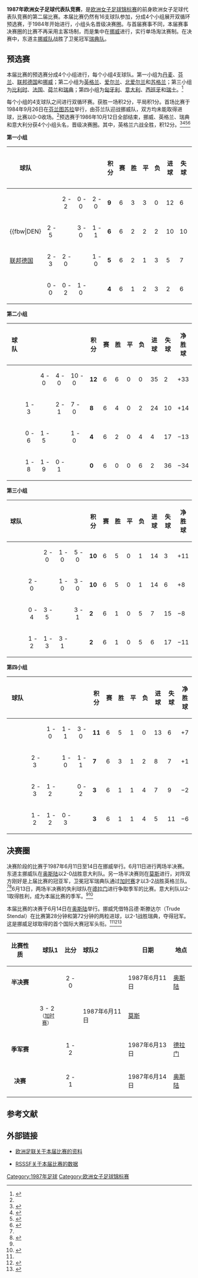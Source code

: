 {{noteTA
|G1=football
|G2=uefa
|1=zh-hans:欧洲女子足球锦标赛; zh-hk:歐洲女子足球國家盃;
}}
'''1987年欧洲女子足球代表队竞赛'''，是[[欧洲女子足球锦标赛|欧洲女子足球锦标赛]]的前身欧洲女子足球代表队竞赛的第二届比赛。本届比赛仍然有16支球队参加，分成4个小组展开双循环预选赛，于1984年开始进行，小组头名晋级决赛圈。与首届赛事不同，本届赛事决赛圈的比赛不再采用主客场制，而是集中在[[挪威|挪威]]进行，实行单场淘汰赛制。在决赛中，东道主[[挪威国家女子足球队|挪威队]]战胜了卫冕冠军[[瑞典国家女子足球队|瑞典队]]。

== 预选赛 ==
本届比赛的预选赛分成4个小组进行，每个小组4支球队。第一小组为[[丹麦国家女子足球队|丹麦]]、[[芬兰国家女子足球队|芬兰]]、[[联邦德国国家女子足球队|联邦德国]]和[[挪威国家女子足球队|挪威]]；第二小组为[[英格兰女子足球代表队|英格兰]]、[[爱尔兰国家女子足球队|爱尔兰]]、[[北爱尔兰女子足球代表队|北爱尔兰]]和[[苏格兰女子足球代表队|苏格兰]]；第三小组为[[比利时国家女子足球队|比利时]]、[[法国国家女子足球队|法国]]、[[荷兰国家女子足球队|荷兰]]和[[瑞典国家女子足球队|瑞典]]；第四小组为[[匈牙利国家女子足球队|匈牙利]]、[[意大利国家女子足球队|意大利]]、[[西班牙国家女子足球队|西班牙]]和[[瑞士国家女子足球队|瑞士]]。<ref name="rsssf">{{cite web |url=http://rsssf.com/tablese/eur-women87.html |title=European Women Championship 1985-87 |first=Erik |last=Garin |publisher=RSSSF |date=2008年9月4日 |accessdate=2009年9月22日 |language=en |archive-date=2016年3月4日 |archive-url=https://web.archive.org/web/20160304085137/http://rsssf.com/tablese/eur-women87.html |dead-url=no }}</ref>

每个小组的4支球队之间进行双循环赛。获胜一场积2分，平局积1分。首场比赛于1984年9月26日在[[芬兰|芬兰]][[图苏拉|图苏拉]]举行，由芬兰队迎战挪威队，双方均未能取得进球，比赛以0-0收场。<ref name="rsssf"/>预选赛于1986年10月12日全部结束，挪威、英格兰、瑞典和意大利分获4个小组头名，晋级决赛圈。其中，英格兰六战全胜，积12分。<ref name="uefa_g1">{{cite web |url=http://www.uefa.com/competitions/woco/history/season=1987/round=1178/group=949.html |title=Season 1984 - 1987: Group 1 |publisher=[[UEFA|UEFA]] |date= |accessdate=2009年9月22日 |language=en |archive-date=2008年5月26日 |archive-url=https://web.archive.org/web/20080526212006/http://www.uefa.com/competitions/woco/history/season=1987/round=1178/group=949.html |dead-url=no }}</ref><ref name="uefa_g2">{{cite web |url=http://www.uefa.com/competitions/woco/history/season=1987/round=1178/group=950.html |title=Season 1984 - 1987: Group 2 |publisher=[[UEFA|UEFA]] |date= |accessdate=2009年9月22日 |language=en }}</ref><ref name="uefa_g3">{{cite web |url=http://www.uefa.com/competitions/woco/history/season=1987/round=1178/group=951.html |title=Season 1984 - 1987: Group 3 |publisher=[[UEFA|UEFA]] |date= |accessdate=2009年9月22日 |language=en }}</ref><ref name="uefa_g4">{{cite web |url=http://www.uefa.com/competitions/woco/history/season=1987/round=1178/group=952.html |title=Season 1984 - 1987: Group 4 |publisher=[[UEFA|UEFA]] |date= |accessdate=2009年9月22日 |language=en |archive-date=2008年12月10日 |archive-url=https://web.archive.org/web/20081210092502/http://www.uefa.com/competitions/woco/history/season=1987/round=1178/group=952.html |dead-url=no }}</ref>

'''第一小组'''
{| style=border-collapse:collapse border=1 cellspacing=0 cellpadding=5
|- align=center bgcolor=#efefef
!width=185|球队
!width=30 |{{flagicon|Norway}}
!width=30 |{{flagicon|Denmark}}
!width=30 |{{flagicon|Germany}}
!width=30 |{{flagicon|Finland}}
!width=20 |积分
!width=20 |赛
!width=20 |胜
!width=20 |平
!width=20 |负
!width=20 |进球
!width=20 |失球
!width=25 |净胜球

|- align=center bgcolor=ccffcc
|align=left|{{fbw|NOR}}
|bgcolor="#C0C0C0"| ||2 - 2||0 - 0||2 - 0||'''9'''||6||3||3||0||12||6||+6
|- align=center 
|align=left|{{fbw|DEN}
|2 - 5||bgcolor="#C0C0C0"| ||3 - 0||1 - 1||'''6'''||6||2||2||2||10||10||0
|- align=center 
|align=left|{{flagicon|Germany}} [[联邦德国国家女子足球队|联邦德国]]
|2 - 3||2 - 0||bgcolor="#C0C0C0"| ||1 - 0||'''5'''||6||2||1||3||5||7||−2
|- align=center
|align=left|{{fbw|FIN}}
|0 - 0||0 - 2||1 - 0||bgcolor="#C0C0C0"| ||'''4'''||6||1||2||3||2||6||−4
|}

'''第二小组'''
{| style=border-collapse:collapse border=1 cellspacing=0 cellpadding=5
|- align=center bgcolor=#efefef
!width=185|球队
!width=30 |{{flagicon|England}}
!width=30 |{{flagicon|Scotland}}
!width=30 |{{flagicon|Ireland}}
!width=30 |{{flagicon|Northern Ireland}}
!width=20 |积分
!width=20 |赛
!width=20 |胜
!width=20 |平
!width=20 |负
!width=20 |进球
!width=20 |失球
!width=25 |净胜球

|- align=center bgcolor=ccffcc
|align=left|{{fbw|ENG}}
|bgcolor="#C0C0C0"| ||4 - 0||4 - 0||10 - 0||'''12'''||6||6||0||0||35||2||+33
|- align=center 
|align=left|{{fbw|SCO}}
|1 - 3||bgcolor="#C0C0C0"| ||2 - 1||7 - 0||'''8'''||6||4||0||2||24||10||+14
|- align=center 
|align=left|{{fbw|IRL}}
|0 - 6||1 - 5||bgcolor="#C0C0C0"| ||1 - 0||'''4'''||6||2||0||4||4||17||−13
|- align=center
|align=left|{{fbw|NIR}}
|1 - 8||1 - 9||0 - 1||bgcolor="#C0C0C0"| ||'''0'''||6||0||0||6||2||36||−34
|}

'''第三小组'''
{| style=border-collapse:collapse border=1 cellspacing=0 cellpadding=5
|- align=center bgcolor=#efefef
!width=185|球队
!width=30 |{{flagicon|Sweden}}
!width=30 |{{flagicon|Netherlands}}
!width=30 |{{flagicon|France}}
!width=30 |{{flagicon|Belgium}}
!width=20 |积分
!width=20 |赛
!width=20 |胜
!width=20 |平
!width=20 |负
!width=20 |进球
!width=20 |失球
!width=25 |净胜球

|- align=center bgcolor=ccffcc
|align=left|{{fbw|SWE}}
|bgcolor="#C0C0C0"| ||2 - 0||1 - 0||5 - 0||'''10'''||6||5||0||1||14||3||+11
|- align=center 
|align=left|{{fbw|NED}}
|2 - 0||bgcolor="#C0C0C0"| ||1 - 0||3 - 0||'''10'''||6||5||0||1||14||6||+8
|- align=center 
|align=left|{{fbw|FRA}}
|0 - 4||3 - 5||bgcolor="#C0C0C0"| ||3 - 1||'''2'''||6||1||0||5||7||15||−8
|- align=center
|align=left|{{fbw|BEL}}
|1 - 2||1 - 3||3 - 1||bgcolor="#C0C0C0"| ||'''2'''||6||1||0||5||6||17||−11
|}

'''第四小组'''
{| style=border-collapse:collapse border=1 cellspacing=0 cellpadding=5
|- align=center bgcolor=#efefef
!width=185|球队
!width=30 |{{flagicon|Italy}}
!width=30 |{{flagicon|Hungary}}
!width=30 |{{flagicon|Spain}}
!width=30 |{{flagicon|Switzerland}}
!width=20 |积分
!width=20 |赛
!width=20 |胜
!width=20 |平
!width=20 |负
!width=20 |进球
!width=20 |失球
!width=25 |净胜球

|- align=center bgcolor=ccffcc
|align=left|{{fbw|ITA}}
|bgcolor="#C0C0C0"| ||1 - 0||1 - 1||3 - 0||'''11'''||6||5||1||0||13||6||+7
|- align=center 
|align=left|{{fbw|HUN}}
|2 - 3||bgcolor="#C0C0C0"| ||1 - 0||1 - 1||'''7'''||6||3||1||2||8||7||+1
|- align=center 
|align=left|{{fbw|ESP}}
|2 - 3||1 - 2||bgcolor="#C0C0C0"| ||0 - 2||'''3'''||6||1||1||4||7||9||−2
|- align=center
|align=left|{{fbw|SUI}}
|1 - 2||1 - 2||0 - 3||bgcolor="#C0C0C0"| ||'''3'''||6||1||1||4||5||11||−6
|}

== 决赛圈 ==
决赛阶段的比赛于1987年6月11日至14日在挪威举行。6月11日进行两场半决赛。东道主挪威队在[[奥斯陆|奥斯陆]]以2-0战胜意大利队。另一场半决赛则在[[莫斯|莫斯]]进行，对阵双方刚好是上届比赛的冠亚军，卫冕冠军瑞典队通过[[加时赛|加时赛]]才以3-2战胜英格兰队。<ref name="rsssf"/><ref name="uefa_semifinal">{{cite web |url=http://www.uefa.com/competitions/woco/history/season=1987/round=1179/index.html |title=Season 1984 - 1987: Semi-finals |publisher=[[UEFA|UEFA]] |date= |accessdate=2009年9月22日 |language=en |archive-date=2008年5月14日 |archive-url=https://web.archive.org/web/20080514093937/http://www.uefa.com/competitions/woco/history/season=1987/round=1179/index.html |dead-url=no }}</ref>6月13日，两场半决赛的失利球队在[[德拉门|德拉门]]进行争取季军的比赛。意大利队以2-1取得胜利，成为本届比赛的季军。<ref name="rsssf"/><ref name="uefa_third">{{cite web |url=http://www.uefa.com/competitions/woco/history/season=1987/round=1180/index.html |title=Season 1984 - 1987: Third Place Play-off |publisher=[[UEFA|UEFA]] |date= |accessdate=2009年9月22日 |language=en }}</ref>

本届比赛的决赛于6月14日在[[奥斯陆|奥斯陆]]举行。挪威凭借特吕德·斯滕达尔（Trude Stendal）在比赛第28分钟和第72分钟的两粒进球，以2-1战胜瑞典，夺得冠军。这是挪威足球取得的首个国际大赛冠军头衔。<ref name="rsssf"/><ref name="uefa_final">{{cite web |url=http://www.uefa.com/competitions/woco/history/season=1987/round=1181/index.html |title=Season 1984 - 1987: Final |publisher=[[UEFA|UEFA]] |date= |accessdate=2009年9月22日 |language=en |archive-date=2008年5月18日 |archive-url=https://web.archive.org/web/20080518205500/http://www.uefa.com/competitions/woco/history/season=1987/round=1181/index.html |dead-url=no }}</ref><ref name="uefa_1987">{{cite web |url=http://www.uefa.com/competitions/woco/history/season=1987/intro.html |first=Paul |last=Saffer |title=1987: Norway victorious in Oslo |publisher=[[UEFA|UEFA]] |date= |accessdate=2009年9月22日 |language=en |archive-date=2009年12月25日 |archive-url=https://web.archive.org/web/20091225043122/http://www.uefa.com/competitions/woco/history/season%3D1987/intro.html |dead-url=no }}</ref>

{| border=1 cellspacing=0 cellpadding=4 style="border-collapse: collapse;" width=70%
|- bgcolor="efefef"
! 比赛性质 !! align=right|球队1 !! 比分 !! align=left|球队2 !! 日期 !! 地点
|-
|rowspan=2; align=center|'''半决赛''' || align=right|'''{{fbw|NOR}}''' || align=center|2 - 0 || {{fbw|ITA}} || 1987年6月11日 || [[奥斯陆|奥斯陆]]
|- 
|align=right|'''{{fbw|SWE}}''' || align=center|3 - 2<br /><small>（[[加时赛|加时赛]]）</small> || {{fbw|ENG}} || 1987年6月11日 || [[莫斯|莫斯]]
|-
|align=center|'''季军赛''' || align=right|{{fbw|ENG}} || align=center|1 - 2 || '''{{fbw|ITA}}''' || 1987年6月13日 || [[德拉门|德拉门]]
|-
|align=center|'''决赛''' || align=right|'''{{fbw|NOR}}''' || align=center|2 - 1 || {{fbw|SWE}} || 1987年6月14日 || [[奥斯陆|奥斯陆]]
|}

== 参考文献 ==
{{reflist|2}}

== 外部链接 ==
* {{En icon}}[http://www.uefa.com/competitions/woco/history/season=1987/intro.html 欧洲足联关于本届比赛的资料]{{Wayback|url=http://www.uefa.com/competitions/woco/history/season=1987/intro.html |date=20091225043122 }}
* {{En icon}}[http://rsssf.com/tablese/eur-women87.html RSSSF关于本届比赛的数据]{{Wayback|url=http://rsssf.com/tablese/eur-women87.html |date=20160304085137 }}

[[Category:1987年足球|Category:1987年足球]]
[[Category:欧洲女子足球锦标赛|Category:欧洲女子足球锦标赛]]